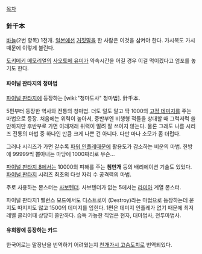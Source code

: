 [[목차]]

=== 針千本 ===
[[바늘]](2번 항목) 1천개. [[일본]]에선 [[거짓말]]을 한 사람은 이것을 삼켜야 한다. 가시복도 가시 때문에 이렇게 불린다.

[[도키메키 메모리얼]]의 [[사오토메 유미]]가 약속시간을 어길 경우 이걸 먹이겠다고 엄포를 놓기도 한다.

==== 파이널 판타지의 청마법 ====
[[파이널 판타지]]에 등장하는 [wiki:"청마도사" 청마법]. 針千本.

5편부터 등장한 역사와 전통의 청마법. 더도 덜도 말고 딱 1000의 [[고정 데미지]]를 주는 마법으로 등장. 처음에는 위력이 높아서, 중반부엔 비행형 적들을 상대할 때 그럭저럭 쓸만하지만 후반부로 가면 이래저래 위력이 딸려 잘 쓰이지 않는다. 물론 그래도 나름 시리즈 전통의 마법 중 하나인 만큼 크게 나쁜 건 아니다. 다만 마나 소모가 좀 더럽다.

그러나 시리즈가 가면 갈수록 [[파워 인플레]]때문에 활용도가 감소하는 비운의 마법. 한방에 99999씩 뽑아내는 마당에 1000짜리로 무슨...

[[파이널 판타지 8]]에서는 10000의 피해를 주는 '''침만개''' 등의 배리에이션 기술도 있었다. [[파이널 판타지]] 시리즈 최초의 다섯 자리 수 공격력의 마법.

주로 사용하는 몬스터는 [[사보텐더]]. 사보텐더가 없는 5에서는 [[라미아]] 계열 몬스터.

파이널 판타지1 밸런스 모드에서도 디스트로이 (Destroy)라는 마법으로 등장하는데 묻지도 따지지도 않고 1500의 데미지를 입힌다. 1편은 데미지 인플레가 없기 때문에 최저레벨 클리어때 상당히 쓸만하다. 습득 가능한 직업은 현자, 대마법사, 전투마법사.

==== 유희왕에 등장하는 카드 ==== 
한국어로는 말장난을 번역하기 어려웠는지 [[천개가시 고슴도치]]로 번역되었다.
